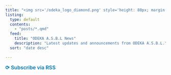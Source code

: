 ```yaml
---
title: "<img src='/odeka_logo_diamond.png' style='height: 80px; margin-right: 7px; margin-left: 0px;'><img src='/odeka_logo_left_bracket.png' style='height: 80px; margin-right: 7px; margin-left: 0px;'>News<img src='/odeka_logo_right_bracket.png' style='height: 80px; margin-right: 0px; margin-left: 0px;'><img src='/odeka_logo_diamond.png' style='height: 80px; margin-right: 0px; margin-left: 7px;'>"
listing:
  type: default
  contents:
    - "posts/*.qmd"
  feed:
    title: "ODEKA A.S.B.L News"
    description: "Latest updates and announcements from ODEKA A.S.B.L."
  sort: "date desc"

---
```

<a href="04_news/news.xml" style="font-size: 1rem; color: #0077b5; text-decoration: none; font-weight: 600;">
  ⟳ Subscribe via RSS
</a>